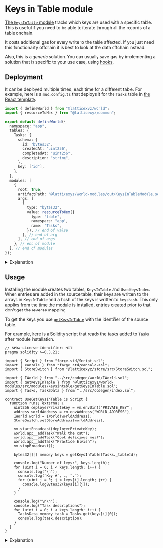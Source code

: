 

# Keys in Table module

[The `KeysInTable` module](https://github.com/latticexyz/mud/tree/main/packages/world-modules/src/modules/keysintable) tracks which keys are used with a specific table.
This is useful if you need to be able to iterate through all the records of a table onchain.

<Callout type="warning" emoji="💰">
It costs additional gas for every write to the table affected.
If you just need this functionality offchain it is best to look at the data offchain instead.

Also, this is a _generic_ solution.
You can usually save gas by implementing a solution that is specific to your use case, using [hooks](/store/store-hooks).

</Callout>

## Deployment

It can be deployed multiple times, each time for a different table.
For example, here is a `mud.config.ts` that deploys it for the `Tasks` table in [the React template](https://github.com/latticexyz/mud/tree/main/templates/react).

<CollapseCode>

```typescript filename="mud.config.ts" copy showLineNumbers {2,17-32}
import { defineWorld } from "@latticexyz/world";
import { resourceToHex } from "@latticexyz/common";

export default defineWorld({
  namespace: "app",
  tables: {
    Tasks: {
      schema: {
        id: "bytes32",
        createdAt: "uint256",
        completedAt: "uint256",
        description: "string",
      },
      key: ["id"],
    },
  },
  modules: [
    {
      root: true,
      artifactPath: "@latticexyz/world-modules/out/KeysInTableModule.sol/KeysInTableModule.json",
      args: [
        {
          type: "bytes32",
          value: resourceToHex({
            type: "table",
            namespace: "app",
            name: "Tasks",
          }), // end of value
        }, // end of arg
      ], // end of args
    }, // end of module
  ], // end of modules
});
```

</CollapseCode>

<details>

<summary>Explanation</summary>

```typescript
import { resourceToHex } from "@latticexyz/common";
```

We need to provide `KeysInTable` with the resource ID for the table.

```typescript
  modules: [
    {
```

To install modules using `mud.config.ts`, you specify `modules:` which contains a list of module defintions.

```typescript
      root: true,
      artifactPath: "@latticexyz/world-modules/out/KeysInTableModule.sol/KeysInTableModule.json",
      args: [
```

- `artifactPath`, a link to the compiled JSON file for the module.
- `root`, whether to install the module with [root namespace permissions](/world/systems#root-systems) or not.
- `args` the module arguments.

```typescript
        {
          type: "bytes32",
          value:
```

The `args` list contains structures.
Each structure has two fields:

- `type`, the [Solidity data type](https://docs.soliditylang.org/en/latest/types.html)
- `value`, the value

```typescript
resourceToHex({
  type: "table",
  namespace: "app",
  name: "Tasks",
}); // end of value
```

[This function](https://github.com/latticexyz/mud/blob/main/packages/common/src/resourceToHex.ts) creates the [resourceID](/world/resource-ids) for us from the table's data.

```typescript
        }     // end of arg
      ]       // end of args
    }         // end of module
  ]           // end of modules
```

</details>

## Usage

Installing the module creates two tables, `KeysInTable` and `UsedKeysIndex`.
When entries are added in the source table, their keys are written to the arrays in `KeysInTable` and a hash of the keys is written to `keysHash`.
This only applies from the time the module is installed, entries created prior to that don't get the reverse mapping.

To get the keys you use [`getKeysInTable`](https://github.com/latticexyz/mud/blob/main/packages/world-modules/src/modules/keysintable/getKeysInTable.sol) with the identifier of the source table.

For example, here is a Solidity script that reads the tasks added to `Tasks` after module installation.

<CollapseCode>

```solidity filename="UseGetKeysInTable.s.sol" copy showLineNumbers {9,19-23,25,27-33,35-39}
// SPDX-License-Identifier: MIT
pragma solidity >=0.8.21;

import { Script } from "forge-std/Script.sol";
import { console } from "forge-std/console.sol";
import { StoreSwitch } from "@latticexyz/store/src/StoreSwitch.sol";

import { IWorld } from "../src/codegen/world/IWorld.sol";
import { getKeysInTable } from "@latticexyz/world-modules/src/modules/keysintable/getKeysInTable.sol";
import { Tasks, TasksData } from "../src/codegen/index.sol";

contract UseGetKeysInTable is Script {
  function run() external {
    uint256 deployerPrivateKey = vm.envUint("PRIVATE_KEY");
    address worldAddress = vm.envAddress("WORLD_ADDRESS");
    IWorld world = IWorld(worldAddress);
    StoreSwitch.setStoreAddress(worldAddress);

    vm.startBroadcast(deployerPrivateKey);
    world.app__addTask("Walk the cat");
    world.app__addTask("Cook delicious meal");
    world.app__addTask("Practice Elvish");
    vm.stopBroadcast();

    bytes32[][] memory keys = getKeysInTable(Tasks._tableId);

    console.log("Number of keys:", keys.length);
    for (uint i = 0; i < keys.length; i++) {
      console.log("\n");
      console.log("Key #", i, ":");
      for (uint j = 0; j < keys[i].length; j++) {
        console.logBytes32(keys[i][j]);
      }
    }

    console.log("\n\n");
    console.log("Task descriptions");
    for (uint i = 0; i < keys.length; i++) {
      TasksData memory task = Tasks.get(keys[i][0]);
      console.log(task.description);
    }
  }
}
```

</CollapseCode>

<details>

<summary>Explanation</summary>

```solidity
import { getKeysInTable } from "@latticexyz/world-modules/src/modules/keysintable/getKeysInTable.sol";
```

The function that gets the keys in the table.

```solidity
    StoreSwitch.setStoreAddress(worldAddress);
```

To use `getKeysInTable` we need to set the store address to `worldAddress`.

```solidity
    vm.startBroadcast(deployerPrivateKey);
    world.app__addTask("Walk the cat");
    world.app__addTask("Cook delicious meal");
    world.app__addTask("Practice Elvish");
    vm.stopBroadcast();
```

Creates three entries with different descriptions, to ensure we have entries to show.
Note that this is the _only_ place in the script we need to send transactions.
`getKeysInTable` is [a `view` function](https://docs.soliditylang.org/en/v0.8.26/contracts.html#view-functions), and does not change the state.

```solidity
    bytes32[][] memory keys = getKeysInTable(Tasks._tableId);
```

Get the key(s) by passing the Tasks table id as a parameter.

```solidity
    console.log("Number of keys:", keys.length);
    for(uint i=0; i<keys.length; i++) {
       console.log("\nKey #", i, ":");
       for(uint j=0; j<keys[i].length; j++) {
          console.logBytes32(keys[i][j]);
       }
    }
```

The `getKeysInTable` function returns a two-dimensional array.
The first dimension is the keys in the table.
The second dimension is the different key fields (in this case there is only one).

```solidity
    console.log("\n\n");
    console.log("Task descriptions:");
    for(uint i=0; i<keys.length; i++) {
       TasksData memory task = Tasks.get(keys[i][0]);
       console.log(task.description);
    }
```

Once you have the key you can query the rest of the data using `Tasks.get`.
In this example we print all the task descriptions.

</details>
